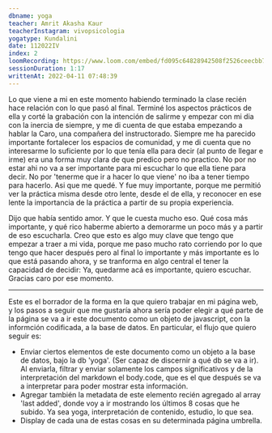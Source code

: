 ```yaml
---
dbname: yoga
teacher: Amrit Akasha Kaur
teacherInstagram: vivopsicologia
yogatype: Kundalini
date: 112022IV
index: 2
loomRecording: https://www.loom.com/embed/fd095c64828942508f2526ceecbb7361
sessionDuration: 1:17
writtenAt: 2022-04-11 07:48:39
---
```


Lo que viene a mi en este momento habiendo terminado la clase recién hace relación con lo que pasó al final. Terminé los aspectos prácticos de ella y corté la grabación con la intención de salirme y empezar con mi dia con la inercia de siempre, y me di cuenta de que estaba empezando a hablar la Caro, una compañera del instructorado. Siempre me ha parecido importante fortalecer los espacios de comunidad, y me di cuenta que no interesarme lo suficiente por lo que tenía ella para decir (al punto de llegar e irme) era una forma muy clara de que predico pero no practico. No por no estar ahi no va a ser importante para mi escuchar lo que ella tiene para decir. No por 'tenerme que ir a hacer lo que viene' no iba a tener tiempo para hacerlo. Asi que me quedé. Y fue muy importante, porque me permitió ver la práctica misma desde otro lente, desde el de ella, y reconocer en ese lente la importancia de la práctica a partir de su propia experiencia.

Dijo que había sentido amor. Y que le cuesta mucho eso. Qué cosa más importante, y qué rico haberme abierto a demorarme un poco más y a partir de eso escucharla. Creo que esto es algo muy clave que tengo que empezar a traer a mi vida, porque me paso mucho rato corriendo por lo que tengo que hacer después pero al final lo importante y más importante es lo que está pasando ahora, y se tranforma en algo central el tener la capacidad de decidir: Ya, quedarme acá es importante, quiero escuchar. Gracias caro por ese momento.

---

Este es el borrador de la forma en la que quiero trabajar en mi página web, y los pasos a seguir que me gustaría ahora sería poder elegir a qué parte de la página se va a ir este documento como un objeto de javascript, con la informción codificada, a la base de datos. En particular, el flujo que quiero seguir es:

- Enviar ciertos elementos de este documento como un objeto a la base de datos, bajo la db 'yoga'. (Ser capaz de discernir a qué db se va a ir). Al enviarla, filtrar y enviar solamente los campos significativos y de la interpretación del markdown el body.code, que es el que después se va a interpretar para poder mostrar esta información.
- Agregar también la metadata de este elemento recién agregado al array 'last added', donde voy a ir mostrando los últimos 8 cosas que he subido. Ya sea yoga, interpretación de contenido, estudio, lo que sea.
- Display de cada una de estas cosas en su determinada página umbrella.
